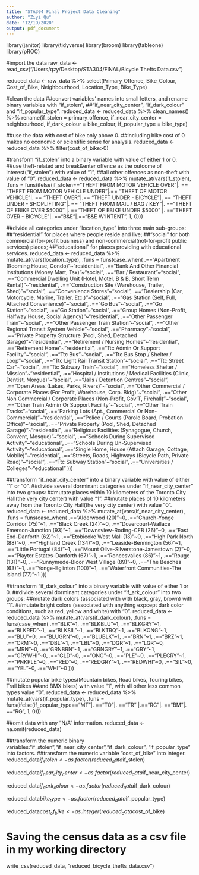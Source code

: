 ```yaml
---
title: "STA304 Final Project Data Cleaning"
author: "Ziyi Qu"
date: "12/19/2020"
output: pdf_document
---
```


library(janitor)
library(tidyverse)
library(broom)
library(tableone)
library(pROC)

#import the data
raw_data <- read_csv("/Users/qzy/Desktop/STA304/FINAL/Bicycle Thefts Data.csv")

reduced_data <- 
  raw_data %>% 
  select(Primary_Offence,
         Bike_Colour,
         Cost_of_Bike,
         Neighbourhood,
         Location_Type,
         Bike_Type)

#clean the data
##convert variables' names into small letters, and rename binary variables with "if_stolen", 
##"if_near_city_center", "if_dark_colour" and "if_popular_type".
reduced_data <- reduced_data %>% 
  clean_names() %>% 
  rename(if_stolen = primary_offence,
         if_near_city_center = neighbourhood,
         if_dark_colour = bike_colour,
         if_popular_type = bike_type)

##use the data with cost of bike only above 0.
##including bike cost of 0 makes no economic or scientific sense for analysis.
reduced_data <- reduced_data %>% 
  filter(cost_of_bike>0)

#transform "if_stolen" into a binary variable with value of either 1 or 0.
##use theft-related and break&enter offence as the outcome of interest("if_stolen") with value of "1",
##all other offences as non-theft with value of "0".
reduced_data <- reduced_data %>% 
  mutate_at(vars(if_stolen), 
            .funs = funs(ifelse(if_stolen=="THEFT FROM MOTOR VEHICLE OVER"|. 
                                == "THEFT FROM MOTOR VEHICLE UNDER"|.== 
                                  "THEFT OF MOTOR VEHICLE"|. == "THEFT OVER"|.==
                                  "THEFT UNDER - BICYCLE"|. ==
                                  "THEFT UNDER - SHOPLIFTING"|. ==
                                  "THEFT FROM MAIL / BAG / KEY"|. =="THEFT OF EBIKE OVER $5000"
                                |. =="THEFT OF EBIKE UNDER $5000" |. =="THEFT OVER - BICYCLE"|.
                                =="B&E"|.=="B&E W'INTENT", 1, 0)))

##divide all categories under "location_type" into three main sub-groups:
##"residential" for places where people reside and live; 
##"social" for both commercial(for-profit business) and non-commercial(not-for-profit public services) places;
##"educational" for places providing with educational services.
reduced_data <- reduced_data %>% 
  mutate_at(vars(location_type), .funs = funs(case_when(
    .=="Apartment (Rooming House, Condo)"~"residential",
    .=="Bank And Other Financial Institutions (Money Mart, Tsx)"~"social",
    .=="Bar / Restaurant"~"social",
    .=="Commercial Dwelling Unit (Hotel, Motel, B & B, Short Term Rental)"~"residential",
    .=="Construction Site (Warehouse, Trailer, Shed)"~"social",
    .=="Convenience Stores"~"social",
    .=="Dealership (Car, Motorcycle, Marine, Trailer, Etc.)"~"social",
    .=="Gas Station (Self, Full, Attached Convenience)"~"social",
    .=="Go Bus"~"social",
    .=="Go Station"~"social",
    .=="Go Station"~"social",
    .=="Group Homes (Non-Profit, Halfway House, Social Agency)	"~"residential",
    .=="Other Passenger Train"~"social",
    .=="Other Passenger Train Station"~"social",
    .=="Other Regional Transit System Vehicle"~"social",
    .=="Pharmacy"~"social",
    .=="Private Property Structure (Pool, Shed, Detached Garage)"~"residential",
    .=="Retirement / Nursing Homes"~"residential",
    .=="Retirement Home"~"residential",
    .=="Ttc Admin Or Support Facility"~"social",
    .=="Ttc Bus"~"social",
    .=="Ttc Bus Stop / Shelter / Loop"~"social",
    .=="Ttc Light Rail Transit Station"~"social",
    .=="Ttc Street Car"~"social",
    .=="Ttc Subway Train"~"social",
    .=="Homeless Shelter / Mission"~"residential",
    .=="Hospital / Institutions / Medical Facilities (Clinic, Dentist, Morgue)"~"social",
    .=="Jails / Detention Centres"~"social",
    .=="Open Areas (Lakes, Parks, Rivers)"~"social",
    .=="Other Commercial / Corporate Places (For Profit, Warehouse, Corp. Bldg)"~"social",
    .=="Other Non Commercial / Corporate Places (Non-Profit, Gov'T, Firehall)"~"social",
    .=="Other Train Admin Or Support Facility"~"social",
    .=="Other Train Tracks"~"social",
    .=="Parking Lots (Apt., Commercial Or Non-Commercial)"~"residential",
    .=="Police / Courts (Parole Board, Probation Office)"~"social",
    .=="Private Property (Pool, Shed, Detached Garage)"~"residential",
    .=="Religious Facilities (Synagogue, Church, Convent, Mosque)"~"social",
    .=="Schools During Supervised Activity"~"educational",
    .=="Schools During Un-Supervised Activity"~"educational",
    .=="Single Home, House (Attach Garage, Cottage, Mobile)"~"residential",
    .=="Streets, Roads, Highways (Bicycle Path, Private Road)"~"social",
    .=="Ttc Subway Station"~"social",
    .=="Universities / Colleges"~"educational"
  )))

##transform "if_near_city_center" into a binary variable with value of either "1" or "0".
##divide several dorminant categories under "if_near_city_center" into two groups:
##mutate places within 10 kilometers of the Toronto City Hall(the very city center) with value "1".
##mutate places of 10 kilometers away from the Toronto City Hall(the very city center) with value "0".
reduced_data <- reduced_data %>% 
  mutate_at(vars(if_near_city_center), .funs = funs(case_when(
    .=="Alderwood (20)"~0,
    .=="Church-Yonge Corridor (75)"~1,
    .=="Black Creek (24)"~0,
    .=="Dovercourt-Wallace Emerson-Junction (93)"~1,
    .=="Downsview-Roding-CFB (26)"~0,
    .=="East End-Danforth (62)"~1,
    .=="Etobicoke West Mall (13)"~0,
    .=="High Park North (88)"~0,
    .=="Highland Creek (134)"~0,
    .=="Leaside-Bennington (56)"~1,
    .=="Little Portugal (84)"~1,
    .=="Mount Olive-Silverstone-Jamestown (2)"~0,
    .=="Playter Estates-Danforth (67)"~1,
    .=="Roncesvalles (86)"~1,
    .=="Rouge (131)"~0,
    .=="Runnymede-Bloor West Village (89)"~0,
    .=="The Beaches (63)"~1,
    .=="Yonge-Eglinton (100)"~1,
    .=="Waterfront Communities-The Island (77)"~1
  )))

##transform "if_dark_colour" into a binary variable with value of either 1 or 0.
##divide several dorminant categories under "if_ark_colour" into two groups:
##mutate dark colors (associated with  with black, gray, brown) with "1".
##mutate bright colors (associated with anything expcept dark color conditions, such as red, yellow and white) with "0".
reduced_data <- reduced_data %>% 
  mutate_at(vars(if_dark_colour), .funs = funs(case_when(
    .=="BLK"~1,
    .=="BLKBLU"~1,
    .=="BLKGRY"~1,
    .=="BLKRED"~1,
    .=="BLKSIL"~1,
    .=="BLKTRQ"~1,
    .=="BLKONG"~1,
    .=="BLU"~0,
    .=="BLUGRN"~0,
    .=="BLUBLK"~1,
    .=="BRN"~1,
    .=="BRZ"~1,
    .=="CRM"~0,
    .=="DBL"~1,
    .=="LBL"~0,
    .=="DGR"~1,
    .=="LGR"~0,
    .=="MRN"~0,
    .=="GRNBRN"~1,
    .=="GRNGRY"~1,
    .=="GRY"~1,
    .=="GRYWHI"~0,
    .=="GLD"~0,
    .=="ONG"~0,
    .=="PLE"~0,
    .=="PLEGRY"~1,
    .=="PNKPLE"~0,
    .=="RED"~0,
    .=="REDGRY"~1,
    .=="REDWHI"~0,
    .=="SIL"~0,
    .=="YEL"~0,
    .=="WHI"~0
  )))

##mutate popular bike types(Mountain bikes, Road bikes, Touring bikes, Trail bikes 
##and BMX bikes) with value "1", with all other less common types value "0".
reduced_data <- reduced_data %>% 
  mutate_at(vars(if_popular_type), 
            .funs = funs(ifelse(if_popular_type=="MT"|. =="TO"|. =="TR" |.=="RC"|. =="BM"|. =="RG", 1, 0)))

##omit data with any "N/A" information.
reduced_data <- na.omit(reduced_data)

##transform the numeric binary variables:"if_stolen","if_near_city_center","if_dark_colour", "if_popular_type" into factors.
##transform the numeric variable "cost_of_bike" into integer.
reduced_data$if_stolen <- 
  as.factor(reduced_data$if_stolen)

reduced_data$if_near_city_center <- 
  as.factor(reduced_data$if_near_city_center)

reduced_data$if_dark_colour <- 
  as.factor(reduced_data$if_dark_colour)

reduced_data$bike_type <- 
  as.factor(reduced_data$if_popular_type)

reduced_data$cost_of_bike <- 
  as.integer(reduced_data$cost_of_bike)

# Saving the census data as a csv file in my working directory
write_csv(reduced_data, "reduced_bicycle_thefts_data.csv")
